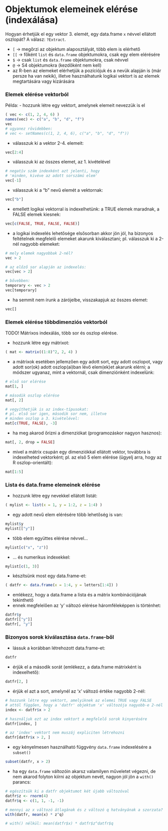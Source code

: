 # Objektumok elemeinek elérése (indexálása)

Hogyan érhetjük el egy vektor 3. elemét, egy data.frame `x` névvel ellátott 
oszlopát? A válasz: `?Extract`.

- `[` -> megőrzi az objektum alaposztályát, több elem is elérhető
- `[[` -> főként `list` és `data.frame` objektumokra, csak egy elem elérésére
- `$` -> csak `list` és `data.frame` objektumokra, csak névvel
- `@` -> S4 objektumokra (kezdőként nem kell)
- az R-ben az elemeket elérhetjük a pozíciójuk és a nevük alapján is (már 
persze ha van nekik), illetve használhatunk logikai vektort is az elemek 
megtartására vagy kizárására


### Elemek elérése vektorból

Példa:
- hozzunk létre egy vektort, amelynek elemeit nevezzük is el
```r
( vec <- c(1, 2, 4, 6) )
names(vec) <- c("a", "b", "d", "f")
vec
# ugyanez rövidebben: 
# vec <- setNames(c(1, 2, 4, 6), c("a", "b", "d", "f"))
```

- válasszuk ki a vektor 2-4. elemeit:
```r
vec[2:4]
```

- válasszuk ki az összes elemet, az 1. kivételével
```r
# negatív szám indexként azt jelenti, hogy 
# 'minden, kivéve az adott sorszámú elem'
vec[-1]
```

- válasszuk ki a "b" nevű elemét a vektornak:
```r
vec["b"]
```

- emellett logikai vektorral is indexelhetünk: a TRUE elemek maradnak, a FALSE 
elemek kiesnek:
```r
vec[c(FALSE, TRUE, FALSE, FALSE)]
```

- a logikai indexelés lehetősége elsősorban akkor jön jól, ha bizonyos 
feltételnek megfelelő elemeket akarunk kiválasztani; pl. válasszuk ki a 
2-nél nagyobb elemeket:
```r
# mely elemek nagyobbak 2-nél?
vec > 2

# az előző sor alapján az indexelés:
vec[vec > 2]

# bővebben:
temporary <- vec > 2
vec[temporary]
```

- ha semmit nem írunk a zárójelbe, visszakapjuk az összes elemet:
```r
vec[]
```


### Elemek elérése többdimenziós vektorból

TODO! Mátrixos indexálás, több sor és oszlop elérése.

- hozzunk létre egy mátrixot:
```r
( mat <- matrix((1:8)^2, 2, 4) )
```

- a mátrixok esetében jellemzően egy adott sort, egy adott oszlopot, vagy
adott sor(ok) adott oszlop(ai)ban lévő elem(ek)et akarunk elérni; a módszer
ugyanaz, mint a vektornál, csak dimenziónként indexelünk:
```r
# első sor elérése
mat[1, ]

# második oszlop elérése
mat[, 2]

# vegyíthetjük is az index-típusokat:
# pl. első sor igen, második sor nem, illetve 
# minden oszlop a 3. kivételével:
mat[c(TRUE, FALSE), -3]
```

- ha meg akarod őrizni a dimenziókat (programozáskor nagyon hasznos):
```r
mat[, 2, drop = FALSE]
```

- mivel a mátrix csupán egy dimenziókkal ellátott vektor, továbbra is 
indexelheted vektorként; pl. az első 5 elem elérése (ügyelj arra, hogy az R oszlop-orientált):
```r
mat[1:5]
```

### Lista és data.frame elemeinek elérése

- hozzunk létre egy nevekkel ellátott listát:
```r
( mylist <- list(x = 1, y = 1:2, z = 1:4) )
```

- egy adott nevű elem elérésére több lehetőség is van:
```r
mylist$y
mylist[["y"]]
```

- több elem együttes elérése névvel...
```r
mylist[c("x", "z")]
```

- ... és numerikus indexekkel:
```r
mylist[c(1, 3)]
```

- készítsünk most egy data.frame-et:
```r
( datfr <- data.frame(x = 1:4, y = letters[1:4]) )
```

- emlékezz, hogy a data.frame a lista és a mátrix kombinációjának tekinthető
- ennek megfelelően az 'y' változó elérése háromféleképpen is történhet:
```r
datfr$y
datfr[["y"]] 
datfr[, "y"]
```

### Bizonyos sorok kiválasztása `data.frame`-ből

- lássuk a korábban létrehozott data.frame-et:
```r
datfr
```

- érjük el a második sorát (emlékezz, a data.frame mátrixként is indexelhető):
```r
datfr[2, ]
```

- érjük el azt a sort, amelynél az 'x' változó értéke nagyobb 2-nél:
```r
# hozzunk létre egy vektort, amelyiknek az elemei TRUE vagy FALSE
# attól függően, hogy a 'datfr' objektum 'x' változója nagyobb-e 2-nél
index <- datfr$x > 2

# használjuk ezt az index vektort a megfelelő sorok kinyerésére
datfr[index, ]

# az 'index' vektort nem muszáj expliciten létrehozni
datfr[datfr$x > 2, ]
```

- egy kényelmesen használható függvény `data.frame` indexelésére a `subset()`
```r
subset(datfr, x > 2)
```

- ha egy `data.frame` változóin akarsz valamilyen műveletet végezni, de nem
akarod folyton kiírni az objektum nevét, nagyon jól jön a `with()` parancs:
```r
# egészítsük ki a datfr objektumot két újabb változóval
datfr$z <- rnorm(4)
datfr$q <- c(1, 1, -1, -1)

# mennyi az x változó átlagának és z változó q hatványának a szorzata?
with(datfr, mean(x) * z^q)

# with() nélkül: mean(datfr$x) * datfr$z^datfr$q
```


